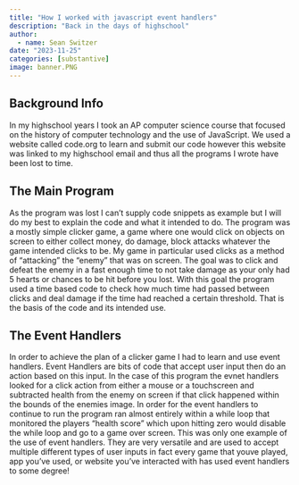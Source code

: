 ```yaml
---
title: "How I worked with javascript event handlers"
description: "Back in the days of highschool"
author:
  - name: Sean Switzer
date: "2023-11-25"
categories: [substantive] 
image: banner.PNG
---
```


<style>
  body {
  background-image: url("https://images-wixmp-ed30a86b8c4ca887773594c2.wixmp.com/f/e6f5dd6d-1e1c-46d9-a752-4086959dd091/d74difm-a97adf21-4bb8-488a-b9fe-ba961be3f1a8.jpg?token=eyJ0eXAiOiJKV1QiLCJhbGciOiJIUzI1NiJ9.eyJzdWIiOiJ1cm46YXBwOjdlMGQxODg5ODIyNjQzNzNhNWYwZDQxNWVhMGQyNmUwIiwiaXNzIjoidXJuOmFwcDo3ZTBkMTg4OTgyMjY0MzczYTVmMGQ0MTVlYTBkMjZlMCIsIm9iaiI6W1t7InBhdGgiOiJcL2ZcL2U2ZjVkZDZkLTFlMWMtNDZkOS1hNzUyLTQwODY5NTlkZDA5MVwvZDc0ZGlmbS1hOTdhZGYyMS00YmI4LTQ4OGEtYjlmZS1iYTk2MWJlM2YxYTguanBnIn1dXSwiYXVkIjpbInVybjpzZXJ2aWNlOmZpbGUuZG93bmxvYWQiXX0.PPG53cMFBUq7oHdRAnnnKPQsGd_o5VLDBVxNt5Vhd3A");
  background-size: cover;
  background-repeat: no-repeat;
}
  
</style>

## Background Info

In my highschool years I took an AP computer science course that focused on the history of computer technology and 
the use of JavaScript. We used a website called code.org to learn and submit our code however this website was linked to my highschool email and thus all the programs I wrote have been lost to time.

## The Main Program

As the program was lost I can't supply code snippets as example but I will do my best to explain the code and what it intended to do. The program was a mostly simple clicker game, a game where one would click on objects on screen to either collect money, do damage, block attacks whatever the game intended clicks to be. My game in particular used clicks as a method of "attacking" the "enemy" that was on screen. The goal was to click and defeat the enemy in a fast enough time to not take damage as your only had 5 hearts or chances to be hit before you lost. With this goal the program used a time based code to check how much time had passed between clicks and deal damage if the time had reached a certain threshold. That is the basis of the code and its intended use.

## The Event Handlers

In order to achieve the plan of a clicker game I had to learn and use event handlers. Event Handlers are bits of code that accept user input then do an action based on this input. In the case of this program the evnet handlers looked for a click action from either a mouse or a touchscreen and subtracted health from the enemy on screen if that click happened within the bounds of the enemies image. In order for the event handlers to continue to run the program ran almost entirely within a while loop that monitored the players "health score" which upon hitting zero would disable the while loop and go to a game over screen. This was only one example of the use of event handlers. They are very versatile and are used to accept multiple different types of user inputs in fact every game that youve played, app you've used, or website you've interacted with has used event handlers to some degree!